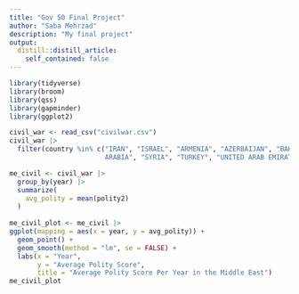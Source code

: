 ```yaml
---
title: "Gov 50 Final Project"
author: "Saba Mehrzad"
description: "My final project"
output:
  distill::distill_article:
    self_contained: false
---
```


```r
library(tidyverse)
library(broom)
library(qss)
library(gapminder)
library(ggplot2)
```


```r
civil_war <- read_csv("civilwar.csv")
civil_war |>
  filter(country %in% c("IRAN", "ISRAEL", "ARMENIA", "AZERBAIJAN", "BAHRAIN", "GAZA", "GEORGIA", "IRAQ", "JORDAN", "KUWAIT", "LEBANON", "OMAN", "QATAR", "SAUDI 
                        ARABIA", "SYRIA", "TURKEY", "UNITED ARAB EMIRATES", "WEST BANK", "YEMEN"))

```

```r
me_civil <- civil_war |>
  group_by(year) |>
  summarize(
    avg_polity = mean(polity2)
  )
  
me_civil_plot <- me_civil |>
ggplot(mapping = aes(x = year, y = avg_polity)) +
  geom_point() +
  geom_smooth(method = "lm", se = FALSE) +
  labs(x = "Year",
       y = "Average Polity Score",
       title = "Average Polity Score Per Year in the Middle East")
me_civil_plot
```

